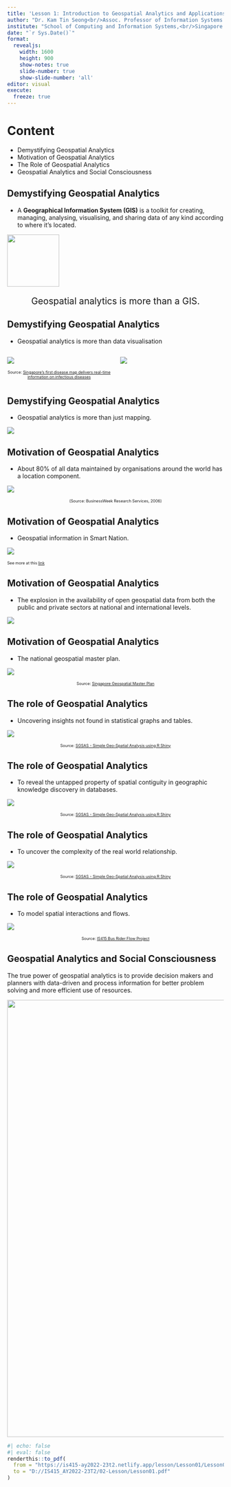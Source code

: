 ```yaml
---
title: 'Lesson 1: Introduction to Geospatial Analytics and Applications'
author: "Dr. Kam Tin Seong<br/>Assoc. Professor of Information Systems (Practice)"
institute: "School of Computing and Information Systems,<br/>Singapore Management University"
date: "`r Sys.Date()`"
format: 
  revealjs:
    width: 1600
    height: 900
    show-notes: true
    slide-number: true
    show-slide-number: 'all'
editor: visual
execute: 
  freeze: true
---
```


# Content

-   Demystifying Geospatial Analytics
-   Motivation of Geospatial Analytics
-   The Role of Geospatial Analytics
-   Geospatial Analytics and Social Consciousness

## Demystifying Geospatial Analytics

-   A **Geographical Information System (GIS)** is a toolkit for creating, managing, analysing, visualising, and sharing data of any kind according to where it's located.

![](img/image1-11.jpg){fig-align="center" width="121"}

::: {style="font-size: 1.5em; text-align: center"}
Geospatial analytics is more than a GIS.
:::

## Demystifying Geospatial Analytics

-   Geospatial analytics is more than data visualisation

::: columns
::: {.column width="50%"}
![](img/image1-6a.jpg)

::: {style="font-size: 0.65em; text-align: center"}
Source: [Singapore's first disease map delivers real-time information on infectious diseases](https://www.straitstimes.com/singapore/health/singapores-first-disease-map-delivers-real-time-information-on-infectious-diseases)
:::
:::

::: {.column width="50%"}
![](img/image1-6b.jpg)
:::
:::

## Demystifying Geospatial Analytics

-   Geospatial analytics is more than just mapping.

![](img/image1-5.jpg)

## Motivation of Geospatial Analytics

-   About 80% of all data maintained by organisations around the world has a location component.

![](img/image1-1.jpg){fig-align="center"}

::: {style="font-size: 0.65em; text-align: center"}
(Source: BusinessWeek Research Services, 2006)
:::

## Motivation of Geospatial Analytics

-   Geospatial information in Smart Nation.

![](img/image1-2.jpg){fig-align="center"}

::: {style="font-size: 0.65em"}
See more at this [link](http://www.straitstimes.com/news/singapore/more-singapore-stories/story/new-3d-map-collate-local-knowledge-part-smart-nation-pro#sthash.aUxbyCei.dpuf)
:::

## Motivation of Geospatial Analytics

-   The explosion in the availability of open geospatial data from both the public and private sectors at national and international levels.

![](img/image1-3.jpg){fig-align="center"}

## Motivation of Geospatial Analytics

-   The national geospatial master plan.

![](img/image1-4.jpg){fig-align="center"}

::: {style="font-size: 0.65em; text-align: center"}
Source: [Singapore Geospatial Master Plan](https://www.sla.gov.sg/qql/slot/u149/initiatives/Singapore-Geospatial-Master-Plan.pdf)
:::

## The role of Geospatial Analytics

-   Uncovering insights not found in statistical graphs and tables.

![](img/image1-7.jpg)

::: {style="font-size: 0.65em; text-align: center"}
Source: [SGSAS - Simple Geo-Spatial Analysis using R Shiny](https://wiki.smu.edu.sg/1920t2isss608/Group11_application)
:::

## The role of Geospatial Analytics

-   To reveal the untapped property of spatial contiguity in geographic knowledge discovery in databases.

![](img/image1-8.jpg){fig-align="center"}

::: {style="font-size: 0.65em; text-align: center"}
Source: [SGSAS - Simple Geo-Spatial Analysis using R Shiny](https://wiki.smu.edu.sg/1920t2isss608/Group11_application)
:::

## The role of Geospatial Analytics

-   To uncover the complexity of the real world relationship.

![](img/image1-9.jpg){fig-align="center"}

::: {style="font-size: 0.65em; text-align: center"}
Source: [SGSAS - Simple Geo-Spatial Analysis using R Shiny](https://wiki.smu.edu.sg/1920t2isss608/Group11_application)
:::

## The role of Geospatial Analytics

-   To model spatial interactions and flows.

![](img/image1-10.jpg){fig-align="center"}

::: {style="font-size: 0.65em; text-align: center"}
Source: [IS415 Bus Rider Flow Project](https://bus-rider-flow.shinyapps.io/is415-project/)
:::

## Geospatial Analytics and Social Consciousness

The true power of geospatial analytics is to provide decision makers and planners with data-driven and process information for better problem solving and more efficient use of resources.

![](img/image1-12.jpg){fig-align="center" width="1015"}

```r
#| echo: false
#| eval: false
renderthis::to_pdf(
  from = "https://is415-ay2022-23t2.netlify.app/lesson/Lesson01/Lesson01-Introduction_to_GAA.html",
  to = "D://IS415_AY2022-23T2/02-Lesson/Lesson01.pdf"
)
```
